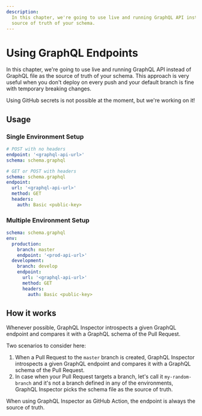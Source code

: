 ```yaml
---
description:
  In this chapter, we're going to use live and running GraphQL API instead of GraphQL file as the
  source of truth of your schema.
---
```



# Using GraphQL Endpoints

In this chapter, we're going to use live and running GraphQL API instead of GraphQL file as the
source of truth of your schema. This approach is very useful when you don't deploy on every push and
your default branch is fine with temporary breaking changes.

<Callout type="warning">
  Using GitHub secrets is not possible at the moment, but we're working on it!
</Callout>

## Usage

### Single Environment Setup

```yaml
# POST with no headers
endpoint: '<graphql-api-url>'
schema: schema.graphql

# GET or POST with headers
schema: schema.graphql
endpoint:
  url: '<graphql-api-url>'
  method: GET
  headers:
    auth: Basic <public-key>
```

### Multiple Environment Setup

```yaml
schema: schema.graphql
env:
  production:
    branch: master
    endpoint: '<prod-api-url>'
  development:
    branch: develop
    endpoint:
      url: '<graphql-api-url>'
      method: GET
      headers:
        auth: Basic <public-key>
```

## How it works

Whenever possible, GraphQL Inspector introspects a given GraphQL endpoint and compares it with a
GraphQL schema of the Pull Request.

Two scenarios to consider here:

1. When a Pull Request to the `master` branch is created, GraphQL Inspector introspects a given
   GraphQL endpoint and compares it with a GraphQL schema of the Pull Request.
2. In case when your Pull Request targets a branch, let's call it `my-random-branch` and it's not a
   branch defined in any of the environments, GraphQL Inspector picks the schema file as the source
   of truth.

<Callout>
  When using GraphQL Inspector as GitHub Action, the endpoint is always the source of truth.
</Callout>
